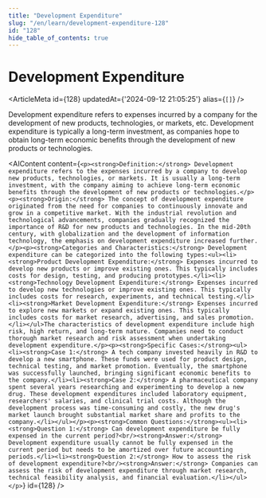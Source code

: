 ```yaml
---
title: "Development Expenditure"
slug: "/en/learn/development-expenditure-128"
id: "128"
hide_table_of_contents: true
---
```



# Development Expenditure

<ArticleMeta id={128} updatedAt={'2024-09-12 21:05:25'} alias={`[]`} />
<div className='border-solid border-b border-t-0 my-4 border-[var(--ifm-color-gray-300)]' />

Development expenditure refers to expenses incurred by a company for the development of new products, technologies, or markets, etc. Development expenditure is typically a long-term investment, as companies hope to obtain long-term economic benefits through the development of new products or technologies.

<AIContent content={`<p><strong>Definition:</strong> Development expenditure refers to the expenses incurred by a company to develop new products, technologies, or markets. It is usually a long-term investment, with the company aiming to achieve long-term economic benefits through the development of new products or technologies.</p><p><strong>Origin:</strong> The concept of development expenditure originated from the need for companies to continuously innovate and grow in a competitive market. With the industrial revolution and technological advancements, companies gradually recognized the importance of R&D for new products and technologies. In the mid-20th century, with globalization and the development of information technology, the emphasis on development expenditure increased further.</p><p><strong>Categories and Characteristics:</strong> Development expenditure can be categorized into the following types:<ul><li><strong>Product Development Expenditure:</strong> Expenses incurred to develop new products or improve existing ones. This typically includes costs for design, testing, and producing prototypes.</li><li><strong>Technology Development Expenditure:</strong> Expenses incurred to develop new technologies or improve existing ones. This typically includes costs for research, experiments, and technical testing.</li><li><strong>Market Development Expenditure:</strong> Expenses incurred to explore new markets or expand existing ones. This typically includes costs for market research, advertising, and sales promotion.</li></ul>The characteristics of development expenditure include high risk, high return, and long-term nature. Companies need to conduct thorough market research and risk assessment when undertaking development expenditure.</p><p><strong>Specific Cases:</strong><ul><li><strong>Case 1:</strong> A tech company invested heavily in R&D to develop a new smartphone. These funds were used for product design, technical testing, and market promotion. Eventually, the smartphone was successfully launched, bringing significant economic benefits to the company.</li><li><strong>Case 2:</strong> A pharmaceutical company spent several years researching and experimenting to develop a new drug. These development expenditures included laboratory equipment, researchers' salaries, and clinical trial costs. Although the development process was time-consuming and costly, the new drug's market launch brought substantial market share and profits to the company.</li></ul></p><p><strong>Common Questions:</strong><ul><li><strong>Question 1:</strong> Can development expenditure be fully expensed in the current period?<br/><strong>Answer:</strong> Development expenditure usually cannot be fully expensed in the current period but needs to be amortized over future accounting periods.</li><li><strong>Question 2:</strong> How to assess the risk of development expenditure?<br/><strong>Answer:</strong> Companies can assess the risk of development expenditure through market research, technical feasibility analysis, and financial evaluation.</li></ul></p>`} id={128} />
